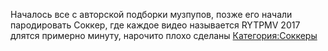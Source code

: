 {{Фэды
|title1=RYTPMV 2017
|image1=[[Файл:20171228_083720.jpg|left]]
|caption1=
|плейлист=[https://www.youtube.com/playlist?list=PLZksE9p9Z5ADr11hS0f2as9Xzvkkg1iXh Плейлист]
}}

Началось все с авторской подборки музпупов, позже его начали пародировать
Соккер, где каждое видео называется RYTPMV 2017 длятся примерно минуту, нарочито плохо сделаны
[[Категория:Соккеры]]